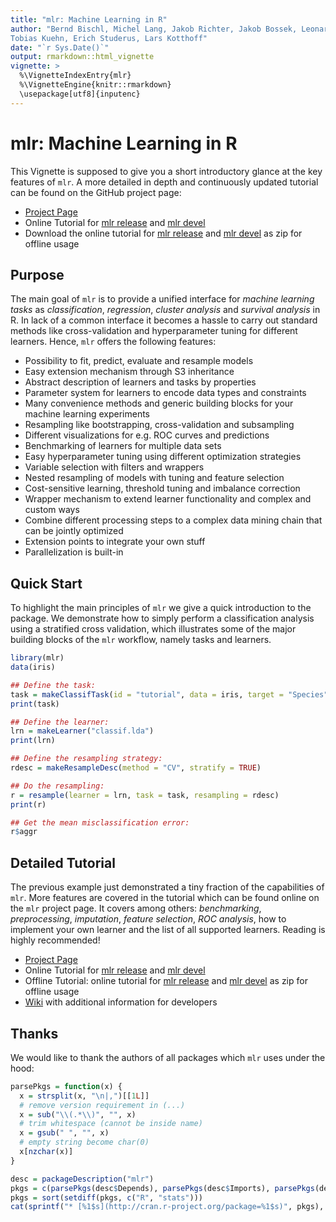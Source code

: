 ```yaml
---
title: "mlr: Machine Learning in R"
author: "Bernd Bischl, Michel Lang, Jakob Richter, Jakob Bossek, Leonard Judt,
Tobias Kuehn, Erich Studerus, Lars Kotthoff"
date: "`r Sys.Date()`"
output: rmarkdown::html_vignette
vignette: >
  %\VignetteIndexEntry{mlr}
  %\VignetteEngine{knitr::rmarkdown}
  \usepackage[utf8]{inputenc}
---
```

# mlr: Machine Learning in R

This Vignette is supposed to give you a short introductory glance at the key features of `mlr`.
A more detailed in depth and continuously updated tutorial can be found on the GitHub project page:

- [Project Page](https://github.com/berndbischl/mlr/)
- Online Tutorial for [mlr release](https://mlr-org.github.io/mlr-tutorial/release/html/)
  and [mlr devel](https://mlr-org.github.io/mlr-tutorial/devel/html/)
- Download the online tutorial for [mlr release](https://mlr-org.github.io/mlr-tutorial/release/mlr_tutorial.zip)
  and [mlr devel](https://mlr-org.github.io/mlr-tutorial/devel/mlr_tutorial.zip) as zip for offline usage

## Purpose

The main goal of `mlr` is to provide a unified interface for *machine learning tasks* as *classification*, *regression*, *cluster analysis* and *survival analysis* in R.
In lack of a common interface it becomes a hassle to carry out standard methods like cross-validation and hyperparameter tuning for different learners.
Hence, `mlr` offers the following features:

- Possibility to fit, predict, evaluate and resample models
- Easy extension mechanism through S3 inheritance
- Abstract description of learners and tasks by properties
- Parameter system for learners to encode data types and constraints
- Many convenience methods and generic building blocks for your machine learning experiments
- Resampling like bootstrapping, cross-validation and subsampling
- Different visualizations for e.g. ROC curves and predictions
- Benchmarking of learners for multiple data sets
- Easy hyperparameter tuning using different optimization strategies
- Variable selection with filters and wrappers
- Nested resampling of models with tuning and feature selection
- Cost-sensitive learning, threshold tuning and imbalance correction
- Wrapper mechanism to extend learner functionality and complex and custom ways
- Combine different processing steps to a complex data mining chain that can be jointly optimized
- Extension points to integrate your own stuff
- Parallelization is built-in

## Quick Start

To highlight the main principles of `mlr` we give a quick introduction to the package.
We demonstrate how to simply perform a classification analysis using a stratified cross validation, which illustrates some of the major building blocks of the `mlr` workflow, namely tasks and learners.

```r
library(mlr)
data(iris)

## Define the task:
task = makeClassifTask(id = "tutorial", data = iris, target = "Species")
print(task)

## Define the learner:
lrn = makeLearner("classif.lda")
print(lrn)

## Define the resampling strategy:
rdesc = makeResampleDesc(method = "CV", stratify = TRUE)

## Do the resampling:
r = resample(learner = lrn, task = task, resampling = rdesc)
print(r)

## Get the mean misclassification error:
r$aggr
```

## Detailed Tutorial

The previous example just demonstrated a tiny fraction of the capabilities of `mlr`.
More features are covered in the tutorial which can be found online on the `mlr` project page.
It covers among others: *benchmarking*, *preprocessing*, *imputation*, *feature selection*, *ROC analysis*, how to implement your own learner and the list of all supported learners.
Reading is highly recommended!

* [Project Page](https://github.com/berndbischl/mlr/)
* Online Tutorial for [mlr release](https://mlr-org.github.io/mlr-tutorial/release/html/)
  and [mlr devel](https://mlr-org.github.io/mlr-tutorial/devel/html/)
* Offline Tutorial: online tutorial for [mlr release](https://mlr-org.github.io/mlr-tutorial/release/mlr_tutorial.zip)
  and [mlr devel](https://mlr-org.github.io/mlr-tutorial/devel/mlr_tutorial.zip)
  as zip for offline usage
* [Wiki](https://github.com/berndbischl/mlr/wiki) with additional information for developers


## Thanks

We would like to thank the authors of all packages which `mlr` uses under the hood:

```r
parsePkgs = function(x) {
  x = strsplit(x, "\n|,")[[1L]]
  # remove version requirement in (...)
  x = sub("\\(.*\\)", "", x)
  # trim whitespace (cannot be inside name)
  x = gsub(" ", "", x)
  # empty string become char(0)
  x[nzchar(x)]
}

desc = packageDescription("mlr")
pkgs = c(parsePkgs(desc$Depends), parsePkgs(desc$Imports), parsePkgs(desc$Suggests))
pkgs = sort(setdiff(pkgs, c("R", "stats")))
cat(sprintf("* [%1$s](http://cran.r-project.org/package=%1$s)", pkgs), sep = "\n")
```

